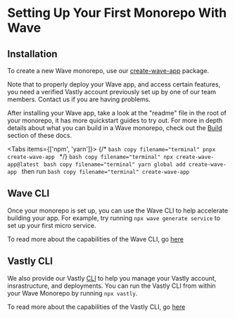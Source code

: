 # Setting Up Your First Monorepo With Wave


## Installation

To create a new Wave monorepo, use our [create-wave-app](https://www.npmjs.com/package/create-wave-app) package.

<Callout type="warning" emoji="⚠️">
    Note that to properly deploy your Wave app, and access certain features, you need a verified Vastly account previously set up by one of our team members. Contact us if you are having problems.
</Callout>

After installing your Wave app, take a look at the "readme" file in the root of your monorepo, it has more quickstart guides to try out. 
For more in depth details about what you can build in a Wave monorepo, check out the [Build](https://docs.vastly.is/build/frameworks) section of these docs.

<Tabs items={['npm', 'yarn']}>
  {/* <Tab>
    ```bash copy filename="terminal"
    pnpx create-wave-app
    ```
  </Tab> */}
  <Tab>
    ```bash copy filename="terminal"
    npx create-wave-app@latest
    ```
  </Tab>
  <Tab>
    ```bash copy filename="terminal"
    yarn global add create-wave-app
    ```
    then run
    ```bash copy filename="terminal"
    create-wave-app
    ```
  </Tab>
</Tabs>

## Wave CLI

Once your monorepo is set up, you can use the Wave CLI to help accelerate building your app. For example, try running `npx wave generate service` to set up your first micro service.

To read more about the capabilities of the Wave CLI, go [here](https://docs.vastly.is/wave-cli)

## Vastly CLI

We also provide our Vastly [CLI](https://www.npmjs.com/package/@vastly/cli) to help you manage your Vastly account, insrastructure, and deployments. You can run the Vastly CLI from within your Wave Monorepo by running `npx vastly`.

To read more about the capabilities of the Vastly CLI, go [here](https://docs.vastly.is/vastly-cli)
